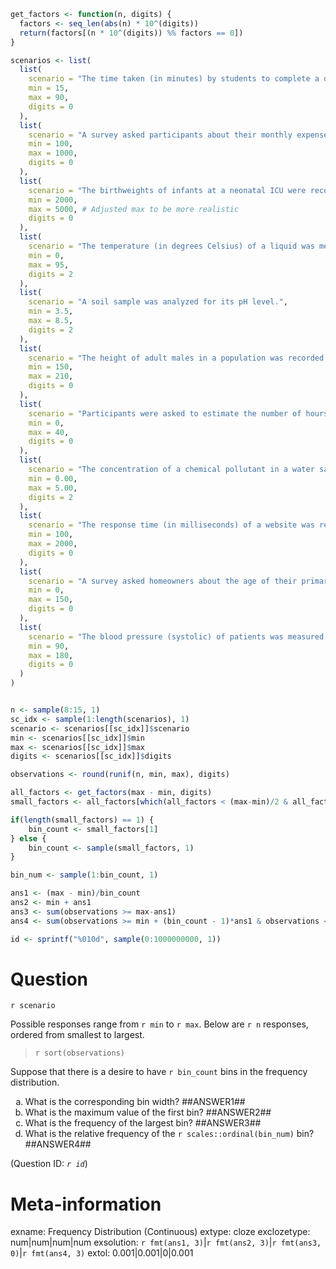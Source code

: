```r
get_factors <- function(n, digits) {
  factors <- seq_len(abs(n) * 10^(digits))
  return(factors[(n * 10^(digits)) %% factors == 0])
}

scenarios <- list(
  list(
    scenario = "The time taken (in minutes) by students to complete a quiz was recorded.",
    min = 15,
    max = 90,
    digits = 0
  ),
  list(
    scenario = "A survey asked participants about their monthly expenses on groceries.",
    min = 100,
    max = 1000,
    digits = 0
  ),
  list(
    scenario = "The birthweights of infants at a neonatal ICU were recorded over the period of a month (in grams).",
    min = 2000,
    max = 5000, # Adjusted max to be more realistic
    digits = 0
  ),
  list(
    scenario = "The temperature (in degrees Celsius) of a liquid was measured using a digital thermometer.",
    min = 0,
    max = 95,
    digits = 2
  ),
  list(
    scenario = "A soil sample was analyzed for its pH level.",
    min = 3.5,
    max = 8.5,
    digits = 2
  ),
  list(
    scenario = "The height of adult males in a population was recorded (in centimeters).",
    min = 150,
    max = 210,
    digits = 0
  ),
  list(
    scenario = "Participants were asked to estimate the number of hours they spend exercising per week.",
    min = 0,
    max = 40,
    digits = 0
  ),
  list(
    scenario = "The concentration of a chemical pollutant in a water sample was measured (in parts per million).",
    min = 0.00,
    max = 5.00,
    digits = 2
  ),
  list(
    scenario = "The response time (in milliseconds) of a website was recorded during a user testing session.",
    min = 100,
    max = 2000,
    digits = 0
  ),
  list(
    scenario = "A survey asked homeowners about the age of their primary residence (in years).",
    min = 0,
    max = 150,
    digits = 0
  ),
  list(
    scenario = "The blood pressure (systolic) of patients was measured during a routine check-up (in mmHg).",
    min = 90,
    max = 180,
    digits = 0
  )
)


n <- sample(8:15, 1)
sc_idx <- sample(1:length(scenarios), 1)
scenario <- scenarios[[sc_idx]]$scenario
min <- scenarios[[sc_idx]]$min
max <- scenarios[[sc_idx]]$max
digits <- scenarios[[sc_idx]]$digits

observations <- round(runif(n, min, max), digits)

all_factors <- get_factors(max - min, digits)
small_factors <- all_factors[which(all_factors < (max-min)/2 & all_factors > 1 & all_factors < n)]

if(length(small_factors) == 1) {
    bin_count <- small_factors[1]
} else {
    bin_count <- sample(small_factors, 1)
}

bin_num <- sample(1:bin_count, 1)

ans1 <- (max - min)/bin_count
ans2 <- min + ans1
ans3 <- sum(observations >= max-ans1)
ans4 <- sum(observations >= min + (bin_count - 1)*ans1 & observations < min + bin_count*ans1) / n 

id <- sprintf("%010d", sample(0:1000000000, 1))

```

Question
========
`r scenario` 

Possible responses range from `r min` to `r max`. Below are `r n` responses, ordered from smallest to largest.

> `r sort(observations)`

Suppose that there is a desire to have `r bin_count` bins in the frequency distribution. 

(a) What is the corresponding bin width? ##ANSWER1##
(b) What is the maximum value of the first bin? ##ANSWER2##
(c) What is the frequency of the largest bin? ##ANSWER3##
(d) What is the relative frequency of the `r scales::ordinal(bin_num)` bin? ##ANSWER4##

(Question ID: *`r id`*)

Meta-information
================
exname: Frequency Distribution (Continuous)
extype: cloze
exclozetype: num|num|num|num
exsolution: `r fmt(ans1, 3)`|`r fmt(ans2, 3)`|`r fmt(ans3, 0)`|`r fmt(ans4, 3)`
extol: 0.001|0.001|0|0.001